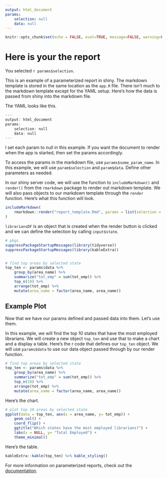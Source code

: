 ```yaml
---
output: html_document
params: 
    selection: null
    data: null
---
```


```r
knitr::opts_chunk$set(echo = FALSE, eval=TRUE, message=FALSE, warning=FALSE)
```


# Here is your the report

You selected `r params$selection`. 

This is an example of a parameterized report in shiny. The markdown template is stored in the same location as the `app.R` file. There isn't much to the markdown template except for the YAML setup. Here's how the data is passed from shiny into the markdown file.

The YAML looks like this.

```r
---
output: html_document
params:
    selection: null
    data: null
---
```

I set each param to null in this example. If you want the document to render when the app is started, then set the params accordingly. 

To access the params in the markdown file, use `params$some_param_name`. In this example, we will use `param$selection` and `param$data`. Define other parameters as needed.

In our shiny server code, we will use the function to `includeMarkdown()` and `render()` from the `rmarkdown` package to render out markdown template. We will also pass objects to our markdown template through the `render` function. Here's what this function will look.

```r
includeMarkdown(
    rmarkdown::render("report_template.Rmd", params = list(selection = input$state, data = librariansDF()))
)
```

`librariansDF` is an object that is created when the render button is clicked and we can define the selection by calling `input$state`.


```r
# pkgs
suppressPackageStartupMessages(library(tidyverse))
suppressPackageStartupMessages(library(kableExtra))


# find top areas by selected state
top_ten <- params$data %>% 
    group_by(area_name) %>%
    summarize("tot_emp" = sum(tot_emp)) %>%
    top_n(10) %>%
    arrange(tot_emp) %>%
    mutate(area_name = factor(area_name, area_name))

```

## Example Plot

Now that we have our params defined and passed data into them. Let's use them.

In this example, we will find the top 10 states that have the most employed librarians. We will create a new object `top_ten` and use that to make a chart and a display a table. Here's the r code that defines our `top_ten` object. We will use `params$data` to use our data object passed through by our render function.

```r
# find top areas by selected state
top_ten <- params$data %>% 
    group_by(area_name) %>%
    summarize("tot_emp" = sum(tot_emp)) %>%
    top_n(10) %>%
    arrange(tot_emp) %>%
    mutate(area_name = factor(area_name, area_name))
```

Here's the chart.

```r
# plot top 10 areas by selected state
ggplot(data = top_ten, aes(x = area_name, y= tot_emp)) + 
    geom_col() +
    coord_flip() + 
    ggtitle("Which states have the most employed librarians?") + 
    labs(x = NULL, y= "Total Employed") + 
    theme_minimal()

```

Here's the table.

```r
kableExtra::kable(top_ten) %>% kable_styling()
```

For more information on parameterized reports, check out the [documentation](https://rmarkdown.rstudio.com/developer_parameterized_reports.html%23parameter_types%2F).